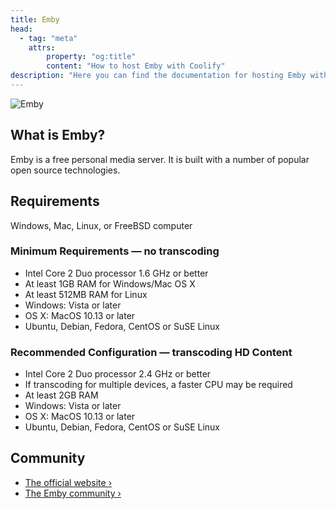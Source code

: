 ```yaml
---
title: Emby
head:
  - tag: "meta"
    attrs:
        property: "og:title"
        content: "How to host Emby with Coolify"
description: "Here you can find the documentation for hosting Emby with Coolify."
---
```



<Badge text="One-click setup." variant="note" size="large" />

![Emby](https://emby.media/support/images/logo.png)

## What is Emby?

Emby is a free personal media server. It is built with a number of popular open source technologies.

## Requirements

Windows, Mac, Linux, or FreeBSD computer

### Minimum Requirements — no transcoding

- Intel Core 2 Duo processor 1.6 GHz or better
- At least 1GB RAM for Windows/Mac OS X
- At least 512MB RAM for Linux
- Windows: Vista or later
- OS X: MacOS 10.13 or later
- Ubuntu, Debian, Fedora, CentOS or SuSE Linux

### Recommended Configuration — transcoding HD Content

- Intel Core 2 Duo processor 2.4 GHz or better
- If transcoding for multiple devices, a faster CPU may be required
- At least 2GB RAM
- Windows: Vista or later
- OS X: MacOS 10.13 or later
- Ubuntu, Debian, Fedora, CentOS or SuSE Linux

## Community

- [The official website ›](https://emby.media/)
- [The Emby community ›](https://emby.media/community/)
